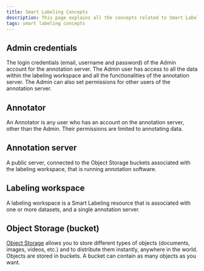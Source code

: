 ```yaml
---
title: Smart Labeling Concepts
description: This page explains all the concepts related to Smart Labeling
tags: smart labeling concepts
---
```


<Concept opened>

## Admin credentials

The login credentials (email, username and password) of the Admin account for the annotation server. 
The Admin user has access to all the data within the labeling workspace and all the functionalities of the annotation server. 
The Admin can also set permissions for other users of the annotation server.

</Concept>

<Concept opened>

## Annotator

An Annotator is any user who has an account on the annotation server, other than the Admin. Their permissions are limited to annotating data.

</Concept>

<Concept opened>

## Annotation server

A public server, connected to the Object Storage buckets associated with the labeling workspace, that is running annotation software.

</Concept>

<Concept>

## Labeling workspace

A labeling workspace is a Smart Labeling resource that is associated with one or more datasets, and a single annotation server.

</Concept>

<Concept>

## Object Storage (bucket)

[Object Storage](/storage/object/concepts/#object-storage) allows you to store different types of objects (documents, images, videos, etc.) and to distribute them instantly, anywhere in the world. 
Objects are stored in buckets. A bucket can contain as many objects as you want.

</Concept>
